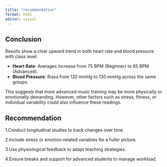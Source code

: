 ```yaml
---
title: "recommendation"
format: html
editor: visual
---
```


## Conclusion

Results show a clear upward trend in both heart rate and blood pressure with class level:

-   **Heart Rate**: Averages increase from 75 BPM (Beginner) to 85 BPM (Advanced).
-   **Blood Pressure**: Rises from 120 mmHg to 130 mmHg across the same groups.

This suggests that more advanced music training may be more physically or emotionally demanding. However, other factors such as stress, fitness, or individual variability could also influence these readings.

## Recommendation

1.Conduct longitudinal studies to track changes over time.

2.Include stress or emotion-related variables for a fuller picture.

3.Use physiological feedback to adapt teaching strategies.

4.Ensure breaks and support for advanced students to manage workload.
